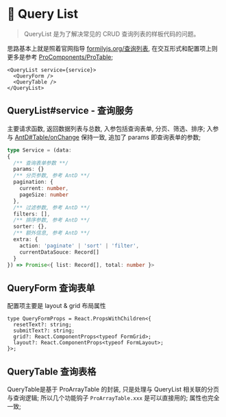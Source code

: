 # 💎 Query List

> QueryList 是为了解决常见的 CRUD 查询列表的样板代码的问题。

思路基本上就是照着官网指导 [formilyjs.org/查询列表](https://formilyjs.org/zh-CN/guide/scenes/query-list#%E6%9F%A5%E8%AF%A2%E5%88%97%E8%A1%A8),
在交互形式和配置项上则更多是参考 [ProComponents/ProTable](https://procomponents.ant.design/components/table);

```tsx | pure
<QueryList service={service}>
  <QueryForm />
  <QueryTable />
</QueryList>
```


## QueryList#service - 查询服务
主要请求函数, 返回数据列表与总数, 入参包括查询表单, 分页、筛选、排序; 入参与 [AntD#Table/onChange](https://ant-design.antgroup.com/components/table-cn/#API) 保持一致, 追加了 params 即查询表单的参数;

```ts | pure
type Service = (data:
{
  /** 查询表单参数 **/
  params: {}
  /** 分页参数, 参考 AntD **/
  pagination: {
    current: number,
    pageSize: number
  },
  /** 过滤参数, 参考 AntD **/
  filters: [],
  /** 排序参数, 参考 AntD **/
  sorter: {},
  /** 额外信息, 参考 AntD **/
  extra: {
    action: 'paginate' | 'sort' | 'filter',
    currentDataSouce: Record[]
  }
}) => Promise<{ list: Record[], total: number }>
```

## QueryForm 查询表单

配置项主要是 layout & grid 布局属性

```tsx | pure
type QueryFormProps = React.PropsWithChildren<{
  resetText?: string;
  submitText?: string;
  grid?: React.ComponentProps<typeof FormGrid>;
  layout?: React.ComponentProps<typeof FormLayout>;
}>;
```

## QueryTable 查询表格

QueryTable是基于 ProArrayTable 的封装, 只是处理与 QueryList 相关联的分页与查询逻辑;
所以几个功能钩子 `ProArrayTable.xxx` 是可以直接用的; 属性也完全一致;

<code src="../demos/QueryList.tsx"  />
